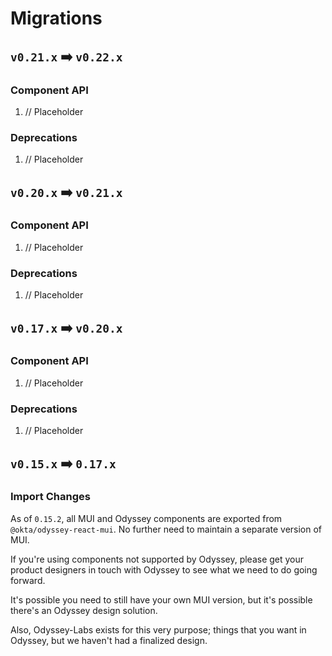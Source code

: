 
<Meta title="Installation/Migrations" />

# Migrations

## `v0.21.x` ➡️ `v0.22.x`

### Component API

1. // Placeholder

### Deprecations

1. // Placeholder

## `v0.20.x` ➡️ `v0.21.x`

### Component API

1. // Placeholder

### Deprecations

1. // Placeholder

## `v0.17.x` ➡️ `v0.20.x`

### Component API

1. // Placeholder

### Deprecations

1. // Placeholder

## `v0.15.x` ➡️ `0.17.x`

### Import Changes

As of `0.15.2`, all MUI and Odyssey components are exported from `@okta/odyssey-react-mui`. No further need to maintain a separate version of MUI.

If you're using components not supported by Odyssey, please get your product designers in touch with Odyssey to see what we need to do going forward.

It's possible you need to still have your own MUI version, but it's possible there's an Odyssey design solution.

Also, Odyssey-Labs exists for this very purpose; things that you want in Odyssey, but we haven't had a finalized design.
